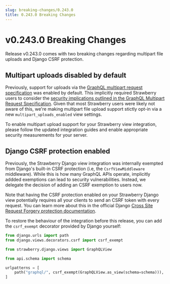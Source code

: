 ```yaml
---
slug: breaking-changes/0.243.0
title: 0.243.0 Breaking Changes
---
```


# v0.243.0 Breaking Changes

Release v0.243.0 comes with two breaking changes regarding multipart file
uploads and Django CSRF protection.

## Multipart uploads disabled by default

Previously, support for uploads via the
[GraphQL multipart request specification](https://github.com/jaydenseric/graphql-multipart-request-spec)
was enabled by default. This implicitly required Strawberry users to consider
the
[security implications outlined in the GraphQL Multipart Request Specification](https://github.com/jaydenseric/graphql-multipart-request-spec/blob/master/readme.md#security).
Given that most Strawberry users were likely not aware of this, we're making
multipart file upload support stictly opt-in via a new
`multipart_uploads_enabled` view settings.

To enable multipart upload support for your Strawberry view integration, please
follow the updated integration guides and enable appropriate security
measurements for your server.

## Django CSRF protection enabled

Previously, the Strawberry Django view integration was internally exempted from
Django's built-in CSRF protection (i.e, the `CsrfViewMiddleware` middleware).
While this is how many GraphQL APIs operate, implicitly addded exemptions can
lead to security vulnerabilities. Instead, we delegate the decision of adding an
CSRF exemption to users now.

Note that having the CSRF protection enabled on your Strawberry Django view
potentially requires all your clients to send an CSRF token with every request.
You can learn more about this in the official Django
[Cross Site Request Forgery protection documentation](https://docs.djangoproject.com/en/dev/ref/csrf/).

To restore the behaviour of the integration before this release, you can add the
`csrf_exempt` decorator provided by Django yourself:

```python
from django.urls import path
from django.views.decorators.csrf import csrf_exempt

from strawberry.django.views import GraphQLView

from api.schema import schema

urlpatterns = [
    path("graphql/", csrf_exempt(GraphQLView.as_view(schema=schema))),
]
```
